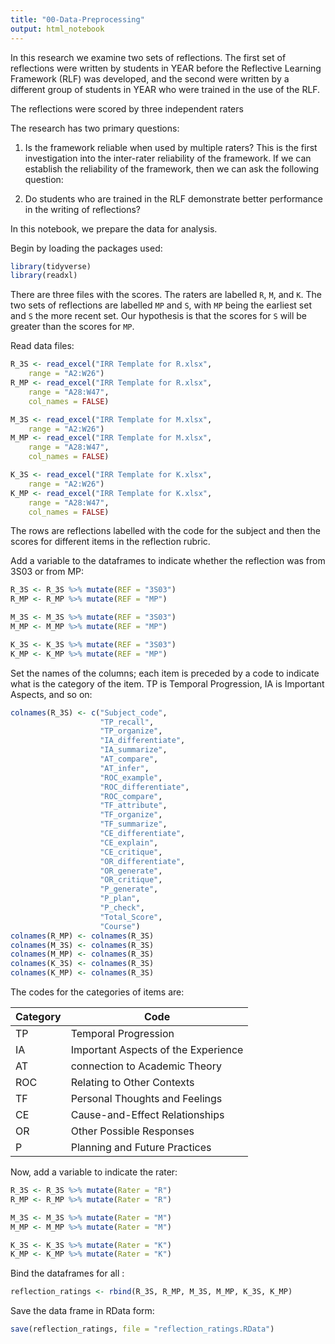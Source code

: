 ```yaml
---
title: "00-Data-Preprocessing"
output: html_notebook
---
```


In this research we examine two sets of reflections. The first set of reflections were written by students in YEAR before the Reflective Learning Framework (RLF) was developed, and the second were written by a different group of students in YEAR who were trained in the use of the RLF.

The reflections were scored by three independent raters

The research has two primary questions:

1. Is the framework reliable when used by multiple raters? This is the first investigation into the inter-rater reliability of the framework. If we can establish the reliability of the framework, then we can ask the following question:

2. Do students who are trained in the RLF demonstrate better performance in the writing of reflections?

In this notebook, we prepare the data for analysis.

Begin by loading the packages used:
```r
library(tidyverse)
library(readxl)
```

There are three files with the scores. The raters are labelled `R`, `M`, and `K`. The two sets of reflections are labelled `MP` and `S`, with `MP` being the earliest set and `S` the more recent set. Our hypothesis is that the scores for `S` will be greater than the scores for `MP`.   

Read data files:
```r
R_3S <- read_excel("IRR Template for R.xlsx", 
    range = "A2:W26")
R_MP <- read_excel("IRR Template for R.xlsx", 
    range = "A28:W47",
    col_names = FALSE)

M_3S <- read_excel("IRR Template for M.xlsx", 
    range = "A2:W26")
M_MP <- read_excel("IRR Template for M.xlsx", 
    range = "A28:W47",
    col_names = FALSE)

K_3S <- read_excel("IRR Template for K.xlsx", 
    range = "A2:W26")
K_MP <- read_excel("IRR Template for K.xlsx", 
    range = "A28:W47",
    col_names = FALSE)
```

The rows are reflections labelled with the code for the subject and then the scores for different items in the reflection rubric.

Add a variable to the dataframes to indicate whether the reflection was from 3S03 or from MP:
```r
R_3S <- R_3S %>% mutate(REF = "3S03")
R_MP <- R_MP %>% mutate(REF = "MP")

M_3S <- M_3S %>% mutate(REF = "3S03")
M_MP <- M_MP %>% mutate(REF = "MP")

K_3S <- K_3S %>% mutate(REF = "3S03")
K_MP <- K_MP %>% mutate(REF = "MP")
```

Set the names of the columns; each item is preceded by a code to indicate what is the category of the item. TP is Temporal Progression, IA is Important Aspects, and so on:
```r
colnames(R_3S) <- c("Subject_code",
                    "TP_recall",
                    "TP_organize",
                    "IA_differentiate",
                    "IA_summarize",
                    "AT_compare",
                    "AT_infer",
                    "ROC_example",
                    "ROC_differentiate",
                    "ROC_compare",
                    "TF_attribute",
                    "TF_organize",
                    "TF_summarize",
                    "CE_differentiate",
                    "CE_explain",
                    "CE_critique",
                    "OR_differentiate",
                    "OR_generate",
                    "OR_critique",
                    "P_generate",
                    "P_plan",
                    "P_check",
                    "Total_Score",
                    "Course")
colnames(R_MP) <- colnames(R_3S)
colnames(M_3S) <- colnames(R_3S)
colnames(M_MP) <- colnames(R_3S)
colnames(K_3S) <- colnames(R_3S)
colnames(K_MP) <- colnames(R_3S)
```

The codes for the categories of items are:

Category | Code
-|-
TP | Temporal Progression
IA | Important Aspects of the Experience
AT | connection to Academic Theory
ROC | Relating to Other Contexts
TF | Personal Thoughts and Feelings
CE | Cause-and-Effect Relationships
OR | Other Possible Responses
P | Planning and Future Practices

Now, add a variable to indicate the rater:
```r
R_3S <- R_3S %>% mutate(Rater = "R")
R_MP <- R_MP %>% mutate(Rater = "R")

M_3S <- M_3S %>% mutate(Rater = "M")
M_MP <- M_MP %>% mutate(Rater = "M")

K_3S <- K_3S %>% mutate(Rater = "K")
K_MP <- K_MP %>% mutate(Rater = "K")
```

Bind the dataframes for all :
```r
reflection_ratings <- rbind(R_3S, R_MP, M_3S, M_MP, K_3S, K_MP)
```

Save the data frame in RData form:
```r
save(reflection_ratings, file = "reflection_ratings.RData")
```

